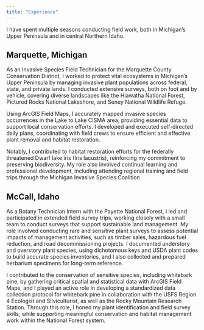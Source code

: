 ```yaml
---
title: "Experience"
---
```

I have spent multiple seasons conducting field work, both in Michigan's Upper Peninsula and in central Northern Idaho. 

## Marquette, Michigan

As an Invasive Species Field Technician for the Marquette County Conservation District, I worked to protect vital ecosystems in Michigan’s Upper Peninsula by managing invasive plant populations across federal, state, and private lands. I conducted extensive surveys, both on foot and by vehicle, covering diverse landscapes like the Hiawatha National Forest, Pictured Rocks National Lakeshore, and Seney National Wildlife Refuge. 

Using ArcGIS Field Maps, I accurately mapped invasive species occurrences in the Lake to Lake CISMA area, providing essential data to support local conservation efforts. I developed and executed self-directed daily plans, coordinating with field crews to ensure efficient and effective plant removal and habitat restoration. 

Notably, I contributed to habitat restoration efforts for the federally threatened Dwarf lake iris (Iris lacustris), reinforcing my commitment to preserving biodiversity. My role also involved continual learning and professional development, including attending regional training and field trips through the Michigan Invasive Species Coalition

## McCall, Idaho

As a Botany Technician Intern with the Payette National Forest, I led and participated in extended field survey trips, working closely with a small team to conduct surveys that support sustainable land management. My role involved conducting rare and sensitive plant surveys to assess potential impacts of management activities, such as timber sales, hazardous fuel reduction, and road decommissioning projects. I documented understory and overstory plant species, using dichotomous keys and USDA plant codes to build accurate species inventories, and I also collected and prepared herbarium specimens for long-term reference.

I contributed to the conservation of sensitive species, including whitebark pine, by gathering critical spatial and statistical data with ArcGIS Field Maps, and I played an active role in developing a standardized data collection protocol for whitebark pine in collaboration with the USFS Region 4 Ecologist and Silviculturist, as well as the Rocky Mountain Research Station. Through this role, I honed my plant identification and field survey skills, while supporting meaningful conservation and habitat management work within the National Forest system.